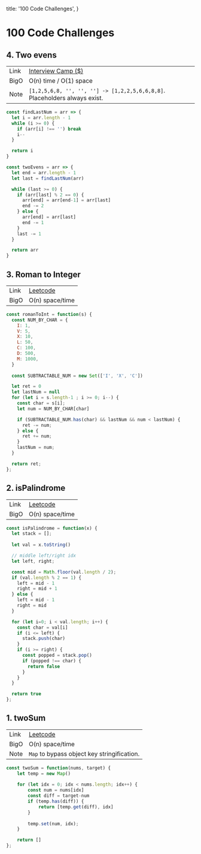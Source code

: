 
  title: '100 Code Challenges',
}

# 100 Code Challenges

<Aside pTags={
  [
    `Guess I gotta hold myself accountable and do the code thingy. I'll aim to post one a day.`,
    `Python is cleaner than JS in some ways, but nervous to use it since I'm not currently working with Python.`
  ]} />

## 4. Two evens

|             |             |
| ----------- | ----------- |
| Link        | [Interview Camp ($)](https://interviewcamp.io/courses/101687/lectures/2629074)      |
| BigO        | O(n) time / O(1) space                             |
| Note        | `[1,2,5,6,8, '', '', ''] -> [1,2,2,5,6,6,8,8]`. Placeholders always exist. |

```js
const findLastNum = arr => {
  let i = arr.length - 1
  while (i >= 0) {
    if (arr[i] !== '') break
    i--
  }

  return i
}

const twoEvens = arr => {
  let end = arr.length - 1
  let last = findLastNum(arr)

  while (last >= 0) {
    if (arr[last] % 2 == 0) {
      arr[end] = arr[end-1] = arr[last]
      end -= 2
    } else {
      arr[end] = arr[last]
      end -= 1
    }
    last -= 1
  }

  return arr
}
```

## 3. Roman to Integer

|             |             |
| ----------- | ----------- |
| Link        | [Leetcode](https://leetcode.com/problems/roman-to-integer/)      |
| BigO        | O(n) space/time    

```js
const romanToInt = function(s) {
  const NUM_BY_CHAR = {
    I: 1,
    V: 5,
    X: 10,
    L: 50,
    C: 100,
    D: 500,
    M: 1000,
  }
  
  const SUBTRACTABLE_NUM = new Set(['I', 'X', 'C'])

  let ret = 0
  let lastNum = null
  for (let i = s.length-1 ; i >= 0; i--) {
    const char = s[i];
    let num = NUM_BY_CHAR[char]

    if (SUBTRACTABLE_NUM.has(char) && lastNum && num < lastNum) {
      ret -= num;
    } else {
      ret += num;
    }
    lastNum = num;
  }

  return ret;
};
```

## 2. isPalindrome

|             |             |
| ----------- | ----------- |
| Link        | [Leetcode](https://leetcode.com/problems/palindrome-number/)      |
| BigO        | O(n) space/time                             |

```js
const isPalindrome = function(x) {
  let stack = [];
  
  let val = x.toString()

  // middle left/right idx
  let left, right;

  const mid = Math.floor(val.length / 2);
  if (val.length % 2 == 1) {
    left = mid - 1
    right = mid + 1
  } else {
    left = mid - 1
    right = mid
  }

  for (let i=0; i < val.length; i++) {
    const char = val[i]
    if (i <= left) {
      stack.push(char)
    }
    if (i >= right) {
      const popped = stack.pop()
      if (popped !== char) {
        return false
      }
    }
  }

  return true
};
```
## 1. twoSum

|             |             |
| ----------- | ----------- |
| Link        | [Leetcode](https://leetcode.com/problems/two-sum/)      |
| BigO        | O(n) space/time                             |
| Note        | `Map` to bypass object key stringification. |

```js
const twoSum = function(nums, target) {
    let temp = new Map()
    
    for (let idx = 0; idx < nums.length; idx++) {
        const num = nums[idx]
        const diff = target-num
        if (temp.has(diff)) {
            return [temp.get(diff), idx]
        }
        
        temp.set(num, idx);
    }

    return []
};
```
